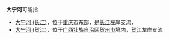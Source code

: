 '''大宁河'''可能指
*[[大宁河_(长江)|大宁河 (长江)]]，位于[[重庆市|重庆市]]东部，是[[长江|长江]]左岸支流，
*[[大宁河_(贺江)|大宁河 (贺江)]]，位于[[广西壮族自治区|广西壮族自治区]][[贺州市|贺州市]]境内，[[贺江|贺江]]左岸支流


{{Disambig|D|cat=三字中国地名消歧义}}